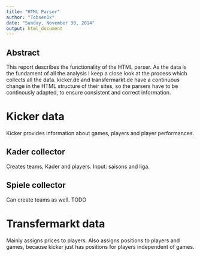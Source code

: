 ```yaml
---
title: "HTML Parser"
author: "Tobsen1x"
date: "Sunday, November 30, 2014"
output: html_document
---
```


## Abstract
This report describes the functionality of the HTML parser. As the data is
the fundament of all the analysis I keep a close look at the process which
collects all the data. kicker.de and transfermarkt.de have a continuous
change in the HTML structure of their sites, so the parsers have to be 
continously adapted, to ensure consistent and correct information.

# Kicker data

Kicker provides information about games, players and player performances.

## Kader collector

Creates teams, Kader and players. Input: saisons and liga.

## Spiele collector

Can create teams as well. 
TODO


# Transfermarkt data

Mainly assigns prices to players. Also assigns positions to players and games,
because kicker just has positions for players independent of games.

## 

